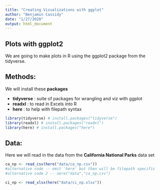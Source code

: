 ```yaml
---
title: "Creating Visualizations with ggplot"
author: "Benjamin Cassidy"
date: "1/27/2020"
output: html_document
---
```


## Plots with ggplot2

We are going to make plots in R using the ggplot2 package from the tidyverse.


## Methods:
We will install these **packages**

 - **tidyverse** : suite of packages for wrangling and viz with ggplot
 - **readxl** : to read in Excels into R
 - **here** : to help with filepath syntax

```r
library(tidyverse) # install.packages("tidyverse")
library(readxl) # install.packages("readxl")
library(here) # install.packages("here")


```

## Data:
Here we will read in the data from the **California National Parks** data set
```r

ca_np <- read_csv(here("data/ca_np.csv"))
#alternative code -- omit 'here' but then will be filepath specific
#alternative code 2 -- nere("data","ca_np.csv")

ci_np <- read_xlsx(here("data/ci_np.xlsx"))

```






